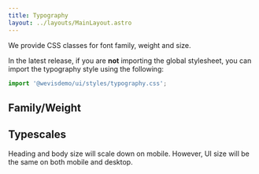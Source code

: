 ```yaml
---
title: Typography
layout: ../layouts/MainLayout.astro
---
```


We provide CSS classes for font family, weight and size.

In the latest release, if you are **not** importing the global stylesheet, you can import the typography style using the following:

```js
import '@wevisdemo/ui/styles/typography.css';
```

## Family/Weight

<FamilyTable client:idle />

## Typescales

Heading and body size will scale down on mobile. However, UI size will be the same on both mobile and desktop.

<TypeScales client:idle />
